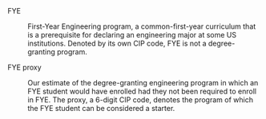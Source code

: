 FYE

: First-Year Engineering program, a common-first-year curriculum that is a prerequisite for declaring an engineering major at some US institutions. Denoted by its own CIP code, FYE is not a degree-granting program. 

FYE proxy

: Our estimate of the degree-granting engineering program in which an FYE student would have enrolled had they not been required to enroll in FYE. The proxy, a 6-digit CIP code, denotes the program of which the FYE student can be considered a starter.
